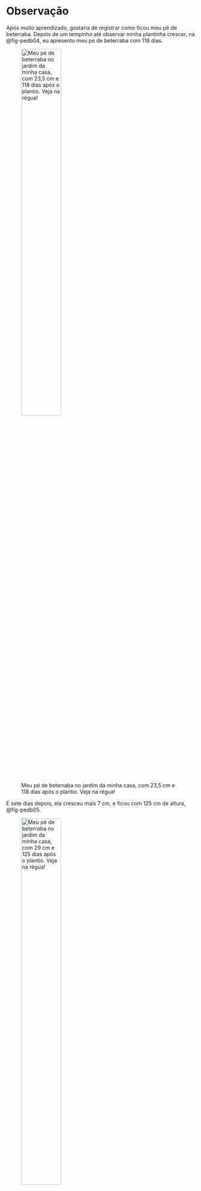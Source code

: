 # Observação

Após muito aprendizado, gostaria de registrar como ficou meu pé de beterraba. Depois de um tempinho até observar minha plantinha crescer, na @fig-pedb04, eu apresento meu pé de beterraba com 118 dias. 

![Meu pé de beterraba no jardim da minha casa, com 23,5 cm e 118 dias após o plantio. Veja na régua!](images/pedb04.png){#fig-pedb04 width="50%"}

E sete dias depois, ela cresceu mais 7 cm, e ficou com 125 cm de altura, @fig-pedb05.

![Meu pé de beterraba no jardim da minha casa, com 29 cm e 125 dias após o plantio. Veja na régua!](images/pedb05.png){#fig-pedb05 width="50%"}

Mais uma vez eu verifiquei algumas outras plantinhas no vaso, e novamente eu fiz a limpeza, @fig-pedb06. Veja como ela ficou linda na @fig-pedb07.

![Segunda limpeza do meu pé de beterrraba.](images/pedb06.png){#fig-pedb06 width="50%"}

![Meu pé de beterraba no jardim da minha casa com 130 dias.](images/pedb07.png){#fig-pedb07 width="50%"}

